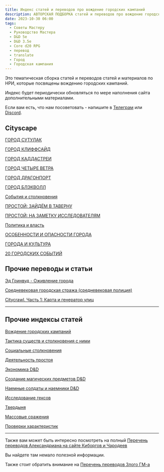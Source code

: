 ```yaml
---
title: Индекс статей и переводов про вождение городских кампаний
description: АВТОРСКАЯ ПОДБОРКА статей и переводов про вождение городских кампаний
date: 2023-10-30 06:00
tags:
  - Советы Мастеру
  - Руководство Мастера
  - D&D 5e
  - D&D 3.5e
  - Core d20 RPG
  - перевод
  - translate
  - Город
  - Городская кампания
---
```


Это тематическая сборка статей и переводов статей и материалов по НРИ, которые посвящены вождению городских кампаний.

Индекс будет периодически обновляться по мере наполнения сайта дополнительными материалами.

Если вам есть, что нам посоветовать - напишите в [Телеграм](https://t.me/cyborgs_and_mages) или [Discord](https://discord.gg/yrJqvCqU3w).

## Cityscape
[ГОРОД СУТУЛАК](https://cyborgsandmages.com/posts/articles/cityscape-gorod-sutulak)

[ГОРОД КЛИФФСАЙД](https://cyborgsandmages.com/posts/articles/cityscape-gorod-kliffsajd)

[ГОРОД КАДДАСТРЕИ](https://cyborgsandmages.com/posts/articles/cityscape-gorod-kaddastrei)  

[ГОРОД ЧЕТЫРЕ ВЕТРА](https://cyborgsandmages.com/posts/articles/cityscape-gorod-chetyre-vetra)

[ГОРОД ДРАГОНПОРТ](https://cyborgsandmages.com/posts/articles/cityscape-gorod-dragonport)

[ГОРОД БЛЭКВОЛЛ](https://cyborgsandmages.com/posts/articles/cityscape-gorod-blekvoll)

[События и столкновения](https://cyborgsandmages.com/posts/articles/cityscape-sobytiya-i-stolknoveniya)

[ПРОСТОЙ: ЗАЙДЁМ В ТАВЕРНУ](https://cyborgsandmages.com/posts/articles/citscape-prostoj-zajdyom-v-tavernu)

[ПРОСТОЙ: НА ЗАМЕТКУ ИССЛЕДОВАТЕЛЯМ](https://cyborgsandmages.com/posts/articles/cityscape-prostoj-na-zametku-issledovatelyam)

[Политика и власть](https://cyborgsandmages.com/posts/articles/cityscape-politika-i-vlast)

[ОСОБЕННОСТИ И ОПАСНОСТИ ГОРОДА](https://cyborgsandmages.com/posts/articles/cityscape-osobennosti-i-opasnosti-goroda)

[ГОРОДА И КУЛЬТУРА](https://cyborgsandmages.com/posts/articles/cityscape-goroda-i-kultura)

[20 ГОРОДСКИХ СОБЫТИЙ](https://cyborgsandmages.com/posts/articles/cityscape-20-gorodskih-sobytij)

## Прочие переводы и статьи

[Эд Гринвуд - Оживление города](https://cyborgsandmages.com/posts/translations/greenwood-ozhivlenie-goroda/)

[Средневековая городская стража (средневековая полиция)](https://cyborgsandmages.com/posts/articles/medieval-watch)

[Citycrawl. Часть 1: Карта и генератор улиц](https://cyborgsandmages.com/posts/articles/crosspost-citycrawl-1-map-and-street-generator)

---

## Прочие индексы статей

[Вождение городских кампаний](https://cyborgsandmages.com/posts/articles/index-сity-campaigns)

[Тактика существ и столкновения с ними](https://cyborgsandmages.com/posts/articles/bestiary-tactics-index)

[Социальные столкновения](https://cyborgsandmages.com/posts/articles/index-social-encounters)

[Деятельность простоя](https://cyborgsandmages.com/posts/articles/index-downtime)

[Экономика D&D](https://cyborgsandmages.com/posts/articles/index-economy)

[Создание магических предметов D&D](https://cyborgsandmages.com/posts/articles/index-creating-magic-items)

[Наемные солдаты и наемники D&D](https://cyborgsandmages.com/posts/articles/index-hirelings)

[Исследование гексов](https://cyborgsandmages.com/posts/articles/index-hexcrawl)

[Твердыня](https://cyborgsandmages.com/posts/articles/index-stronghold)

[Массовые сражения](https://cyborgsandmages.com/posts/articles/index-mass-combat)

[Проверки характеристик](https://cyborgsandmages.com/posts/articles/index-skill-checks)

---

Также вам может быть интересно посмотреть на полный [Перечень переводов Александриана на сайте Киборгов и Чародеев](https://cyborgsandmages.com/posts/translations/alexandrian-index)

Вы найдете там немало полезной информации.

Также стоит обратить внимание на [Перечень переводов Злого ГМ-а](https://cyborgsandmages.com/posts/translations/angrygm-index)